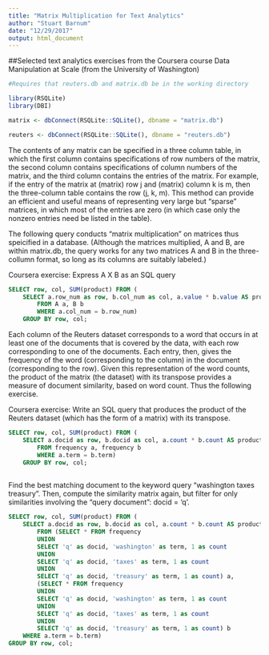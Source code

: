 ```yaml
---
title: "Matrix Multiplication for Text Analytics"
author: "Stuart Barnum"
date: "12/29/2017"
output: html_document
---
```


##Selected text analytics exercises from the Coursera course Data Manipulation at Scale (from the University of Washington)


```r

#Requires that reuters.db and matrix.db be in the working directory

library(RSQLite)
library(DBI)

matrix <- dbConnect(RSQLite::SQLite(), dbname = "matrix.db")

reuters <- dbConnect(RSQLite::SQLite(), dbname = "reuters.db")

```


The contents of any matrix can be specified in a three column table, in which the first column contains specifications of row numbers of the matrix, the second column contains specifications of column numbers of the matrix, and the third column contains the entries of the matrix. For example, if the entry of the matrix at (matrix) row j and (matrix) column k is m, then the three-column table contains the row (j, k, m). This method can provide an efficient and useful means of representing very large but "sparse" matrices, in which most of the entries are zero (in which case only the nonzero entries need be listed in the table).

The following query conducts "matrix multiplication" on matrices thus speicified in a database. (Although the matrices multiplied, A and B, are within matrix.db, the query works for any two matrices A and B in the three-collumn format, so long as its columns are suitably labeled.)

Coursera exercise: Express A X B as an SQL query 

```sql

SELECT row, col, SUM(product) FROM (
	SELECT a.row_num as row, b.col_num as col, a.value * b.value AS product
		FROM A a, B b
		WHERE a.col_num = b.row_num)
	GROUP BY row, col; 

```


Each column of the Reuters dataset corresponds to a word that occurs in at least one of the documents that is covered by the data, with each row corresponding to one of the documents. Each entry, then, gives the frequency of the word (corresponding to the column) in the document (corresponding to the row). Given this representation of the word counts, the product of the matrix (the dataset) with its transpose provides a measure of document similarity, based on word count. Thus the following exercise.

Coursera exercise: Write an SQL query that produces the product of the Reuters dataset (which has the form of a matrix) with its transpose.   

```sql

SELECT row, col, SUM(product) FROM (
	SELECT a.docid as row, b.docid as col, a.count * b.count AS product
		FROM frequency a, frequency b
		WHERE a.term = b.term)
	GROUP BY row, col;
		

```


Find the best matching document to the keyword query "washington taxes treasury". Then, compute the similarity matrix again, but filter for only similarities involving the "query document": docid = 'q'.

```sql

SELECT row, col, SUM(product) FROM (
	SELECT a.docid as row, b.docid as col, a.count * b.count AS product
		FROM (SELECT * FROM frequency
		UNION
		SELECT 'q' as docid, 'washington' as term, 1 as count 
		UNION
		SELECT 'q' as docid, 'taxes' as term, 1 as count
		UNION 
		SELECT 'q' as docid, 'treasury' as term, 1 as count) a, 
		(SELECT * FROM frequency
		UNION
		SELECT 'q' as docid, 'washington' as term, 1 as count 
		UNION
		SELECT 'q' as docid, 'taxes' as term, 1 as count
		UNION 
		SELECT 'q' as docid, 'treasury' as term, 1 as count) b
	WHERE a.term = b.term)
GROUP BY row, col;


```












